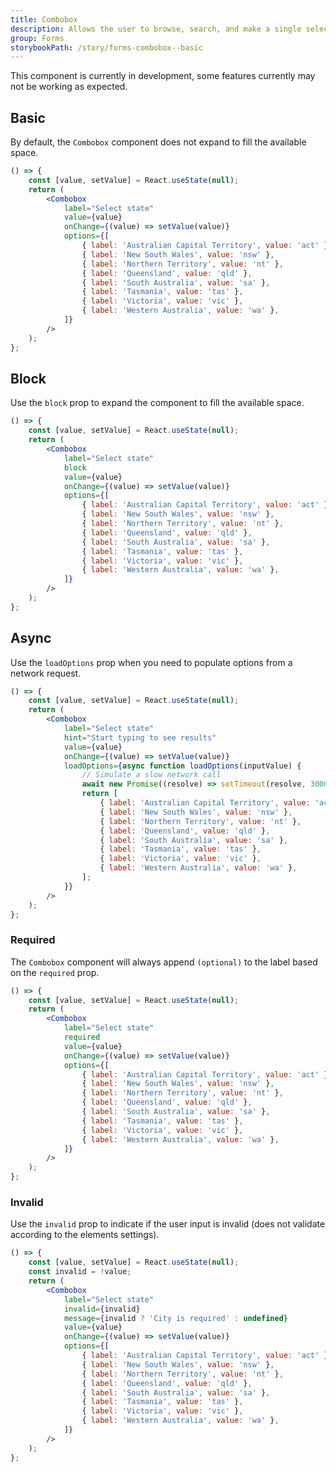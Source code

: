 ```yaml
---
title: Combobox
description: Allows the user to browse, search, and make a single selection from a large list of values.
group: Forms
storybookPath: /story/forms-combobox--basic
---
```


<PageAlert tone="warning">
	This component is currently in development, some features currently may not be
	working as expected.
</PageAlert>

## Basic

By default, the `Combobox` component does not expand to fill the available space.

```jsx live
() => {
	const [value, setValue] = React.useState(null);
	return (
		<Combobox
			label="Select state"
			value={value}
			onChange={(value) => setValue(value)}
			options={[
				{ label: 'Australian Capital Territory', value: 'act' },
				{ label: 'New South Wales', value: 'nsw' },
				{ label: 'Northern Territory', value: 'nt' },
				{ label: 'Queensland', value: 'qld' },
				{ label: 'South Australia', value: 'sa' },
				{ label: 'Tasmania', value: 'tas' },
				{ label: 'Victoria', value: 'vic' },
				{ label: 'Western Australia', value: 'wa' },
			]}
		/>
	);
};
```

## Block

Use the `block` prop to expand the component to fill the available space.

```jsx live
() => {
	const [value, setValue] = React.useState(null);
	return (
		<Combobox
			label="Select state"
			block
			value={value}
			onChange={(value) => setValue(value)}
			options={[
				{ label: 'Australian Capital Territory', value: 'act' },
				{ label: 'New South Wales', value: 'nsw' },
				{ label: 'Northern Territory', value: 'nt' },
				{ label: 'Queensland', value: 'qld' },
				{ label: 'South Australia', value: 'sa' },
				{ label: 'Tasmania', value: 'tas' },
				{ label: 'Victoria', value: 'vic' },
				{ label: 'Western Australia', value: 'wa' },
			]}
		/>
	);
};
```

## Async

Use the `loadOptions` prop when you need to populate options from a network request.

```jsx live
() => {
	const [value, setValue] = React.useState(null);
	return (
		<Combobox
			label="Select state"
			hint="Start typing to see results"
			value={value}
			onChange={(value) => setValue(value)}
			loadOptions={async function loadOptions(inputValue) {
				// Simulate a slow network call
				await new Promise((resolve) => setTimeout(resolve, 3000));
				return [
					{ label: 'Australian Capital Territory', value: 'act' },
					{ label: 'New South Wales', value: 'nsw' },
					{ label: 'Northern Territory', value: 'nt' },
					{ label: 'Queensland', value: 'qld' },
					{ label: 'South Australia', value: 'sa' },
					{ label: 'Tasmania', value: 'tas' },
					{ label: 'Victoria', value: 'vic' },
					{ label: 'Western Australia', value: 'wa' },
				];
			}}
		/>
	);
};
```

### Required

The `Combobox` component will always append `(optional)` to the label based on the `required` prop.

```jsx live
() => {
	const [value, setValue] = React.useState(null);
	return (
		<Combobox
			label="Select state"
			required
			value={value}
			onChange={(value) => setValue(value)}
			options={[
				{ label: 'Australian Capital Territory', value: 'act' },
				{ label: 'New South Wales', value: 'nsw' },
				{ label: 'Northern Territory', value: 'nt' },
				{ label: 'Queensland', value: 'qld' },
				{ label: 'South Australia', value: 'sa' },
				{ label: 'Tasmania', value: 'tas' },
				{ label: 'Victoria', value: 'vic' },
				{ label: 'Western Australia', value: 'wa' },
			]}
		/>
	);
};
```

### Invalid

Use the `invalid` prop to indicate if the user input is invalid (does not validate according to the elements settings).

```jsx live
() => {
	const [value, setValue] = React.useState(null);
	const invalid = !value;
	return (
		<Combobox
			label="Select state"
			invalid={invalid}
			message={invalid ? 'City is required' : undefined}
			value={value}
			onChange={(value) => setValue(value)}
			options={[
				{ label: 'Australian Capital Territory', value: 'act' },
				{ label: 'New South Wales', value: 'nsw' },
				{ label: 'Northern Territory', value: 'nt' },
				{ label: 'Queensland', value: 'qld' },
				{ label: 'South Australia', value: 'sa' },
				{ label: 'Tasmania', value: 'tas' },
				{ label: 'Victoria', value: 'vic' },
				{ label: 'Western Australia', value: 'wa' },
			]}
		/>
	);
};
```
